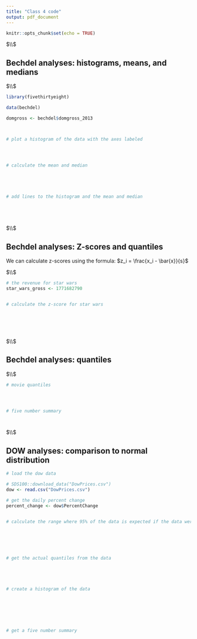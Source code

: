 ```yaml
---
title: "Class 4 code"
output: pdf_document
---
```


```r
knitr::opts_chunk$set(echo = TRUE)
```




$\\$


## Bechdel analyses: histograms, means, and medians


$\\$



```r


library(fivethirtyeight)

data(bechdel)

domgross <- bechdel$domgross_2013



# plot a histogram of the data with the axes labeled




# calculate the mean and median





# add lines to the histogram and the mean and median






```




$\\$




## Bechdel analyses: Z-scores and quantiles


We can calculate z-scores using the formula: $z_i = \frac{x_i - \bar{x}}{s}$



$\\$



```r


# the revenue for star wars
star_wars_gross <- 1771682790


# calculate the z-score for star wars







```
  


  

$\\$





## Bechdel analyses: quantiles



$\\$




```r
  
# movie quantiles  




# five number summary




```





$\\$





## DOW analyses: comparison to normal distribution 



```r

# load the dow data 

# SDS100::download_data("DowPrices.csv") 
dow <- read.csv("DowPrices.csv")

# get the daily percent change
percent_change <- dow$PercentChange


# calculate the range where 95% of the data is expected if the data were normally distributed






# get the actual quantiles from the data





# create a histogram of the data







# get a five number summary





```




